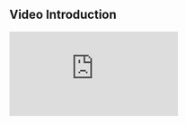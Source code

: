## Video Introduction


<div style={{ position: 'relative', paddingBottom: '56.25%', height: 0, overflow: 'hidden', maxWidth: '100%', background: '#000' }}>
  <iframe 
    src="https://www.youtube.com/embed/3mU5BJU_VHk" 
    title="TestSprite Web Portal Demo" 
    frameBorder="0" 
    allow="accelerometer; autoplay; clipboard-write; encrypted-media; gyroscope; picture-in-picture; web-share" 
    allowFullScreen
    style={{
      position: 'absolute',
      top: 0,
      left: 0,
      width: '100%',
      height: '100%',
      borderRadius: '8px'
    }}
  />
</div>

---

## Step 1: Customer Input

Simply provide your application details to get started:

- **Application URLs** - Frontend and backend endpoints
- **Authentication credentials** - API keys, login details, etc.
- **Testing requirements** - Specific scenarios you want covered

Our AI analyzes your application in real-time to create a completely customized testing plan. No templates, no generic approaches—every test suite is uniquely generated for your specific needs.

---

## Step 2: Test Plans Auto Generation

TestSprite's AI creates a detailed, customized testing plan with thoughtfully crafted test cases targeting specific scenarios for your product. Each test case includes a clear description explaining its purpose and rationale.


<Accordion title="Example test plan for back-end API testing">
Generated testing plan for [Amazon S3 `create_bucket` API](https://boto3.amazonaws.com/v1/documentation/api/latest/reference/services/s3/client/create_bucket.html):

1. **Basic Bucket Creation**
   - Create bucket with unique name and verify existence

2. **Name Validation**
   - Test invalid names (special characters, spaces) and verify error responses

3. **Location Constraints**
   - Create buckets in specific regions (us-east-1, eu-west-1)

4. **Access Control (ACL)**
   - Test different ACL settings (private, public-read, authenticated-read)

5. **Versioning**
   - Create bucket with versioning enabled and verify configuration

6. **...**
</Accordion>

---

## Step 3: User Review & Confirmation

Before proceeding, users can review the automatically generated test plans. This step allows you to <span style={{ color: "#10A363" }}> **manually adjust**</span>, add, or remove specific tests and ensure the generated plans align with your testing goals.

---

## Step 4: Test Code Auto Generation (Implementation)

<Steps>
  <Step title="AI Code Generation">
    TestSprite's AI converts your approved test plan into production-ready code
  </Step>
  <Step title="Cloud Compilation">
    Code is automatically uploaded and compiled in our secure cloud environment
  </Step>
  <Step title="Smart Auto-Fixing">
    AI resolves compilation issues and applies self-patching for optimal accuracy
  </Step>
</Steps>

<Info>
**Zero coding required!** Our AI delivers the highest accuracy among all Testing Autopilot tools through intelligent self-patching.
</Info>


### What the AI generates for you:

Based on the test plan from Step 2, here's an example of the actual Python test code that TestSprite's AI automatically creates:

<Accordion title="View Generated Test Code Example">
```python filename="s3_bucket_testing.py" copy
import unittest
import boto3
from botocore.exceptions import ClientError

class TestCreateBucketAPI(unittest.TestCase):
    @classmethod
    def setUpClass(cls):
        # Initialize the S3 client
        cls.s3_client = boto3.client('s3')

    def test_basic_bucket_creation(self):
        bucket_name = 'test-bucket-basic'

        try:
            # Test creating a new S3 bucket
            self.s3_client.create_bucket(Bucket=bucket_name)
        except ClientError as e:
            self.fail(f"Error creating basic bucket: {e}")

        # Verify that the bucket exists
        response = self.s3_client.list_buckets()
        buckets = [bucket['Name'] for bucket in response['Buckets']]
        self.assertIn(bucket_name, buckets)

    def test_invalid_bucket_name(self):
        invalid_bucket_names = ['bucket with spaces', 'bucket_with_special_characters!']

        for bucket_name in invalid_bucket_names:
            with self.subTest(bucket_name=bucket_name):
                with self.assertRaises(ClientError) as context:
                    # Test creating a bucket with an invalid name
                    self.s3_client.create_bucket(Bucket=bucket_name)

                self.assertEqual(context.exception.response['Error']['Code'], 'InvalidBucketName')

    # And the other test cases ...

if __name__ == '__main__':
    unittest.main()
```
</Accordion>

---

## Step 5: Test Execution

TestSprite automatically executes the generated test cases in our cloud environment, closely monitoring the results to promptly detect any issues.

---

## Step 6: Review and Adjust

<CardGroup cols={2}>
  <Card title="Smart Analysis" icon="magnifying-glass">
    AI **analyzes test failures** and suggests fixes using online research, **identifies root causes automatically**, and provides **actionable recommendations** for quick resolution.
  </Card>
  <Card title="Natural Language Edits" icon="message">
    **Chat with AI** to modify tests - just describe what you want in plain English. **Zero coding required**, **instant regeneration**, and **complete control** over test scenarios.
  </Card>
</CardGroup>

<Tip>
**Pro tip:** Edit test prompts anytime to regenerate cases with different scenarios - no coding required!
</Tip>


**Available tools:**
- **VS Code plugin** for direct console adjustments
- **AI chat assistant** for questions and modifications  
- **Prompt editing** to regenerate test cases

---

## Step 7: Final Testing Report

TestSprite generates a comprehensive report covering:


- **Test results** - Pass/fail status for each case
- **Improvement areas** - Actionable recommendations
- **Security findings** - Vulnerabilities and fixes
- **Team sharing** - Export and collaborate easily
